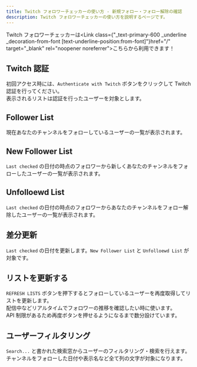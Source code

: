 ```yaml
---
title: Twitch フォロワーチェッカーの使い方 - 新規フォロー・フォロー解除の確認
description: Twitch フォロワーチェッカーの使い方を説明するページです。
---
```



Twitch フォロワーチェッカーは<Link class={"\_text-primary-600 \_underline \_decoration-from-font [text-underline-position:from-font]"}href="/" target="\_blank" rel="noopener noreferrer">こちら</Link>から利用できます！

## Twitch 認証

初回アクセス時には、`Authenticate with Twitch` ボタンをクリックして Twitch 認証を行ってください。  
表示されるリストは認証を行ったユーザーを対象とします。

## Follower List

現在あなたのチャンネルをフォローしているユーザーの一覧が表示されます。

## New Follower List

`Last checked` の日付の時点のフォロワーから新しくあなたのチャンネルをフォローしたユーザーの一覧が表示されます。

## Unfolloewd List

`Last checked` の日付の時点のフォロワーからあなたのチャンネルをフォロー解除したユーザーの一覧が表示されます。

## 差分更新
`Last checked` の日付を更新します。`New Follower List` と `Unfolloewd List` が対象です。

## リストを更新する

`REFRESH LISTS` ボタンを押下するとフォローしているユーザーを再度取得してリストを更新します。  
配信中などリアルタイムでフォロワーの推移を確認したい時に使います。  
API 制限があるため再度ボタンを押せるようになるまで数分設けています。

## ユーザーフィルタリング

`Search...` と書かれた検索窓からユーザーのフィルタリング・検索を行えます。  
チャンネルをフォローした日付や表示名など全て列の文字が対象になります。
